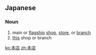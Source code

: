 ==Japanese==
{{ja-kanjitab|ほん|てん|yomi=on}}

===Noun===
{{ja-noun|ほんてん}}

# main or [[flagship]] [[shop]], [[store]], or [[branch]]
# [[this]] shop or branch

[[ko:本店]]
[[zh:本店]]